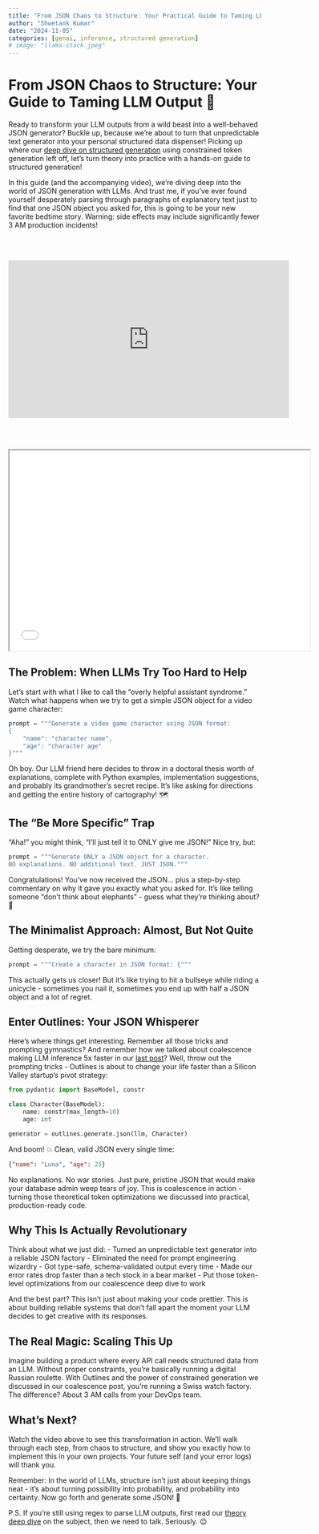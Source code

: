 ```yaml
---
title: "From JSON Chaos to Structure: Your Practical Guide to Taming LLM Output"
author: "Shwetank Kumar"
date: "2024-11-05"
categories: [genai, inference, structured generation]
# image: "llama-stack.jpeg"
---
```


# From JSON Chaos to Structure: Your Guide to Taming LLM Output 🎯

Ready to transform your LLM outputs from a wild beast into a well-behaved JSON generator? Buckle up, because we're about to turn that unpredictable text generator into your personal structured data dispenser! Picking up where our [deep dive  on structured generation](https://shwetank-kumar.github.io/posts/constrained-generation/) using constrained token generation left off, let's turn theory into practice with a hands-on guide to structured generation!

In this guide (and the accompanying video), we're diving deep into the world of JSON generation with LLMs. And trust me, if you've ever found yourself desperately parsing through paragraphs of explanatory text just to find that one JSON object you asked for, this is going to be your new favorite bedtime story. 
 Warning: side effects may include significantly fewer 3 AM production incidents! 

 <br><br>
<div class="video-container">
  <iframe width="560" height="315" src="https://youtu.be/_fSphczt7_g" frameborder="0" allow="autoplay; encrypted-media" allowfullscreen></iframe>
</div>
<br><br>

<iframe src="../../subscribe.html" width="600" height="400" class="newsletter-form"></iframe>   

## The Problem: When LLMs Try Too Hard to Help

Let's start with what I like to call the "overly helpful assistant syndrome." Watch what happens when we try to get a simple JSON object for a video game character:

```python
prompt = """Generate a video game character using JSON format:
{
    "name": "character name",
    "age": "character age"
}"""
```

Oh boy. Our LLM friend here decides to throw in a doctoral thesis worth of explanations, complete with Python examples, implementation suggestions, and probably its grandmother's secret recipe. It's like asking for directions and getting the entire history of cartography! 🗺️

## The "Be More Specific" Trap

"Aha!" you might think, "I'll just tell it to ONLY give me JSON!" Nice try, but:

```python
prompt = """Generate ONLY a JSON object for a character.
NO explanations. NO additional text. JUST JSON."""
```

Congratulations! You've now received the JSON... plus a step-by-step commentary on why it gave you exactly what you asked for. It's like telling someone "don't think about elephants" - guess what they're thinking about? 🐘

## The Minimalist Approach: Almost, But Not Quite

Getting desperate, we try the bare minimum:

```python
prompt = """Create a character in JSON format: {"""
```

This actually gets us closer! But it's like trying to hit a bullseye while riding a unicycle - sometimes you nail it, sometimes you end up with half a JSON object and a lot of regret.

## Enter Outlines: Your JSON Whisperer

Here's where things get interesting. Remember all those tricks and prompting gymnastics? And remember how we talked about coalescence making LLM inference 5x faster in our [last post](previous-post-link)? Well, throw out the prompting tricks - Outlines is about to change your life faster than a Silicon Valley startup's pivot strategy:

```python
from pydantic import BaseModel, constr

class Character(BaseModel):
    name: constr(max_length=10)
    age: int

generator = outlines.generate.json(llm, Character)
```

And boom! 💥 Clean, valid JSON every single time:
```json
{"name": "Luna", "age": 25}
```

No explanations. No war stories. Just pure, pristine JSON that would make your database admin weep tears of joy. This is coalescence in action - turning those theoretical token optimizations we discussed into practical, production-ready code.

## Why This Is Actually Revolutionary

Think about what we just did:
- Turned an unpredictable text generator into a reliable JSON factory
- Eliminated the need for prompt engineering wizardry
- Got type-safe, schema-validated output every time
- Made our error rates drop faster than a tech stock in a bear market
- Put those token-level optimizations from our coalescence deep dive to work

And the best part? This isn't just about making your code prettier. This is about building reliable systems that don't fall apart the moment your LLM decides to get creative with its responses.

## The Real Magic: Scaling This Up

Imagine building a product where every API call needs structured data from an LLM. Without proper constraints, you're basically running a digital Russian roulette. With Outlines and the power of constrained generation we discussed in our coalescence post, you're running a Swiss watch factory. The difference? About 3 AM calls from your DevOps team.

## What's Next?

Watch the video above to see this transformation in action. We'll walk through each step, from chaos to structure, and show you exactly how to implement this in your own projects. Your future self (and your error logs) will thank you.

Remember: In the world of LLMs, structure isn't just about keeping things neat - it's about turning possibility into probability, and probability into certainty. Now go forth and generate some JSON! 🚀

P.S. If you're still using regex to parse LLM outputs, first read our [theory deep dive](https://shwetank-kumar.github.io/posts/constrained-generation/) on the subject, then we need to talk. Seriously. 😉




